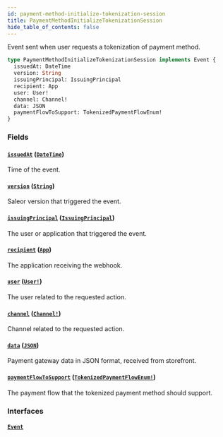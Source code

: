 ```yaml
---
id: payment-method-initialize-tokenization-session
title: PaymentMethodInitializeTokenizationSession
hide_table_of_contents: false
---
```


Event sent when user requests a tokenization of payment method.

```graphql
type PaymentMethodInitializeTokenizationSession implements Event {
  issuedAt: DateTime
  version: String
  issuingPrincipal: IssuingPrincipal
  recipient: App
  user: User!
  channel: Channel!
  data: JSON
  paymentFlowToSupport: TokenizedPaymentFlowEnum!
}
```

### Fields

#### [`issuedAt`](#) ([`DateTime`](../../../developer/api-reference/scalars/date-time))

Time of the event.

#### [`version`](#) ([`String`](../../../developer/api-reference/scalars/string))

Saleor version that triggered the event.

#### [`issuingPrincipal`](#) ([`IssuingPrincipal`](../../../developer/api-reference/unions/issuing-principal))

The user or application that triggered the event.

#### [`recipient`](#) ([`App`](../../../developer/api-reference/objects/app))

The application receiving the webhook.

#### [`user`](#) ([`User!`](../../../developer/api-reference/objects/user))

The user related to the requested action.

#### [`channel`](#) ([`Channel!`](../../../developer/api-reference/objects/channel))

Channel related to the requested action.

#### [`data`](#) ([`JSON`](../../../developer/api-reference/scalars/json))

Payment gateway data in JSON format, received from storefront.

#### [`paymentFlowToSupport`](#) ([`TokenizedPaymentFlowEnum!`](../../../developer/api-reference/enums/tokenized-payment-flow-enum))

The payment flow that the tokenized payment method should support.

### Interfaces

#### [`Event`](../../../developer/api-reference/interfaces/event)
